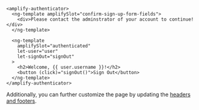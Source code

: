 ```html{2}
<amplify-authenticator>
  <ng-template amplifySlot="confirm-sign-up-form-fields">
    <div>Please contact the adminstrator of your account to continue!</div>
  </ng-template>

  <ng-template
    amplifySlot="authenticated"
    let-user="user"
    let-signOut="signOut"
  >
    <h2>Welcome, {{ user.username }}!</h2>
    <button (click)="signOut()">Sign Out</button>
  </ng-template>
</amplify-authenticator>
```

Additionally, you can further customize the page by updating the [headers and footers](/components/authenticator?platform=angular#headers--footers).
